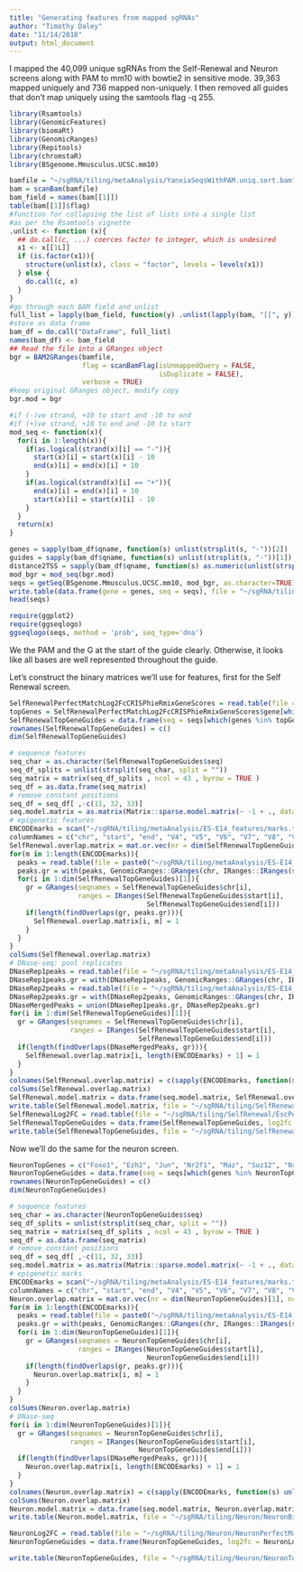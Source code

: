 ```yaml
---
title: "Generating features from mapped sgRNAs"
author: "Timothy Daley"
date: "11/14/2018"
output: html_document
---
```


I mapped the 40,099 unique sgRNAs from the Self-Renewal and Neuron screens along with PAM to mm10 with bowtie2 in sensitive mode.  39,363 mapped uniquely and 736 mapped non-uniquely.  I then removed all guides that don't map uniquely using the samtools flag -q 255.  

```r
library(Rsamtools)
library(GenomicFeatures)
library(biomaRt)
library(GenomicRanges)
library(Repitools)
library(chromstaR)
library(BSgenome.Mmusculus.UCSC.mm10)
```

```r
bamfile = "~/sgRNA/tiling/metaAnalysis/YanxiaSeqsWithPAM.uniq.sort.bam"
bam = scanBam(bamfile)
bam_field = names(bam[[1]])
table(bam[[1]]$flag)
#function for collapsing the list of lists into a single list
#as per the Rsamtools vignette
.unlist <- function (x){
  ## do.call(c, ...) coerces factor to integer, which is undesired
  x1 <- x[[1L]]
  if (is.factor(x1)){
    structure(unlist(x), class = "factor", levels = levels(x1))
  } else {
    do.call(c, x)
  }
}
#go through each BAM field and unlist
full_list = lapply(bam_field, function(y) .unlist(lapply(bam, "[[", y)))
#store as data frame
bam_df = do.call("DataFrame", full_list)
names(bam_df) <- bam_field
## Read the file into a GRanges object
bgr = BAM2GRanges(bamfile, 
                  flag = scanBamFlag(isUnmappedQuery = FALSE, 
                                     isDuplicate = FALSE), 
                  verbose = TRUE)
#keep original GRanges object, modify copy
bgr.mod = bgr

#if (-)ve strand, +10 to start and -10 to end
#if (+)ve strand, +10 to end and -10 to start
mod_seq <- function(x){
  for(i in 1:length(x)){
    if(as.logical(strand(x)[i] == "-")){
      start(x)[i] = start(x)[i] - 10
      end(x)[i] = end(x)[i] + 10
    }
    if(as.logical(strand(x)[i] == "+")){
      end(x)[i] = end(x)[i] + 10
      start(x)[i] = start(x)[i] - 10
    }
  }
  return(x)
}

genes = sapply(bam_df$qname, function(s) unlist(strsplit(s, "-"))[2])
guides = sapply(bam_df$qname, function(s) unlist(strsplit(s, "-"))[1])
distance2TSS = sapply(bam_df$qname, function(s) as.numeric(unlist(strsplit(s, "-"))[3]))
mod_bgr = mod_seq(bgr.mod)
seqs = getSeq(BSgenome.Mmusculus.UCSC.mm10, mod_bgr, as.character=TRUE)
write.table(data.frame(gene = genes, seq = seqs), file = "~/sgRNA/tiling/metaAnalysis/YanxiaGeneTargetingGuidesSequences.txt", sep = "\t", quote = FALSE, col.names = TRUE, row.names = FALSE)
head(seqs)
```

```r
require(ggplot2)
require(ggseqlogo)
ggseqlogo(seqs, method = 'prob', seq_type='dna')
```

We the PAM and the G at the start of the guide clearly.  Otherwise, it looks like all bases are well represented throughout the guide.

Let's construct the binary matrices we'll use for features, first for the Self Renewal screen.

```r
SelfRenewalPerfectMatchLog2FcCRISPhieRmixGeneScores = read.table(file = "~/sgRNA/SelfRenewal/EscPerfectMatchLog2FcCRISPhieRmixGeneScores.txt", header = TRUE)
topGenes = SelfRenewalPerfectMatchLog2FcCRISPhieRmixGeneScores$gene[which(SelfRenewalPerfectMatchLog2FcCRISPhieRmixGeneScores$FDR < 0.2)]
SelfRenewalTopGeneGuides = data.frame(seq = seqs[which(genes %in% topGenes)], chr = bam_df$rname[which(genes %in% topGenes)], pos = bam_df$pos[which(genes %in% topGenes)], start = start(mod_bgr)[which(genes %in% topGenes)], end = end(mod_bgr)[which(genes %in% topGenes)], strand = bam_df$strand[which(genes %in% topGenes)], gene = genes[which(genes %in% topGenes)], guide = guides[which(genes %in% topGenes)], distance2TSS = distance2TSS[which(genes %in% topGenes)])
rownames(SelfRenewalTopGeneGuides) = c()
dim(SelfRenewalTopGeneGuides)

# sequence features
seq_char = as.character(SelfRenewalTopGeneGuides$seq)
seq_df_splits = unlist(strsplit(seq_char, split = ""))
seq_matrix = matrix(seq_df_splits , ncol = 43 , byrow = TRUE )
seq_df = as.data.frame(seq_matrix)
# remove constant positions
seq_df = seq_df[ ,-c(11, 32, 33)]
seq.model.matrix = as.matrix(Matrix::sparse.model.matrix(~ -1 + ., data = seq_df))
# epigenetic features
ENCODEmarks = scan("~/sgRNA/tiling/metaAnalysis/ES-E14_features/marks.txt", what = character())
columnNames = c("chr", "start", "end", "V4", "V5", "V6", "V7", "V8", "V9", "V10")
SelfRenewal.overlap.matrix = mat.or.vec(nr = dim(SelfRenewalTopGeneGuides)[1], nc = length(ENCODEmarks) + 1)
for(m in 1:length(ENCODEmarks)){
  peaks = read.table(file = paste0("~/sgRNA/tiling/metaAnalysis/ES-E14_features/", ENCODEmarks[m]), header = FALSE, sep = "\t", stringsAsFactors = FALSE, col.names = columnNames)
  peaks.gr = with(peaks, GenomicRanges::GRanges(chr, IRanges::IRanges(start, end)))
  for(i in 1:dim(SelfRenewalTopGeneGuides)[1]){
    gr = GRanges(seqnames = SelfRenewalTopGeneGuides$chr[i], 
                 ranges = IRanges(SelfRenewalTopGeneGuides$start[i], 
                                  SelfRenewalTopGeneGuides$end[i]))
    if(length(findOverlaps(gr, peaks.gr))){
      SelfRenewal.overlap.matrix[i, m] = 1
    }
  }
}
colSums(SelfRenewal.overlap.matrix)
# DNase-seq: pool replicates
DNaseRep1peaks = read.table(file = "~/sgRNA/tiling/metaAnalysis/ES-E14_features/DNase-seq-rep1.bed", header = FALSE, sep = "\t", stringsAsFactors = FALSE, col.names = columnNames)
DNaseRep1peaks.gr = with(DNaseRep1peaks, GenomicRanges::GRanges(chr, IRanges::IRanges(start, end)))
DNaseRep2peaks = read.table(file = "~/sgRNA/tiling/metaAnalysis/ES-E14_features/DNase-seq-rep2.bed", header = FALSE, sep = "\t", stringsAsFactors = FALSE, col.names = columnNames)
DNaseRep2peaks.gr = with(DNaseRep2peaks, GenomicRanges::GRanges(chr, IRanges::IRanges(start, end)))
DNaseMergedPeaks = union(DNaseRep1peaks.gr, DNaseRep2peaks.gr)
for(i in 1:dim(SelfRenewalTopGeneGuides)[1]){
  gr = GRanges(seqnames = SelfRenewalTopGeneGuides$chr[i], 
               ranges = IRanges(SelfRenewalTopGeneGuides$start[i], 
                                SelfRenewalTopGeneGuides$end[i]))
  if(length(findOverlaps(DNaseMergedPeaks, gr))){
    SelfRenewal.overlap.matrix[i, length(ENCODEmarks) + 1] = 1
  }
}
colnames(SelfRenewal.overlap.matrix) = c(sapply(ENCODEmarks, function(s) unlist(strsplit(s, "\\."))[1]), "DNaseMerged")
colSums(SelfRenewal.overlap.matrix)
SelfRenewal.model.matrix = data.frame(seq.model.matrix, SelfRenewal.overlap.matrix)
write.table(SelfRenewal.model.matrix, file = "~/sgRNA/tiling/SelfRenewal/SelfRenewalBinaryFeatureMatrix.txt", sep = "\t", quote = FALSE, row.names = FALSE, col.names = TRUE)
SelfRenewalLog2FC = read.table(file = "~/sgRNA/tiling/SelfRenewal/EscPerfectMatchLog2FC.txt", header = TRUE)
SelfRenewalTopGeneGuides = data.frame(SelfRenewalTopGeneGuides, log2fc = SelfRenewalLog2FC$SelfRenewalAvgLog2FC[match(SelfRenewalTopGeneGuides$guide, SelfRenewalLog2FC$guide)])
write.table(SelfRenewalTopGeneGuides, file = "~/sgRNA/tiling/SelfRenewal/SelfRenewalTopGeneGuides.txt", sep = "\t", quote = FALSE, col.names = TRUE, row.names = FALSE)
```

Now we'll do the same for the neuron screen.

```r
NeuronTopGenes = c("Foxo1", "Ezh2", "Jun", "Nr2f1", "Maz", "Suz12", "Nr6a1", "Ngn1", "Nr4a1", "Klf12", "Mecom", "Rb1", "Dmrt3", "Nr3c1", "Hoxc8", "Brn2", "Sin3b", "Tcf15")
NeuronTopGeneGuides = data.frame(seq = seqs[which(genes %in% NeuronTopGenes)], chr = bam_df$rname[which(genes %in% NeuronTopGenes)], pos = bam_df$pos[which(genes %in% NeuronTopGenes)], start = start(mod_bgr)[which(genes %in% NeuronTopGenes)], end = end(mod_bgr)[which(genes %in% NeuronTopGenes)], strand = bam_df$strand[which(genes %in% NeuronTopGenes)], gene = genes[which(genes %in% NeuronTopGenes)], guide = guides[which(genes %in% NeuronTopGenes)], distance2TSS = distance2TSS[which(genes %in% NeuronTopGenes)])
rownames(NeuronTopGeneGuides) = c()
dim(NeuronTopGeneGuides)

# sequence features
seq_char = as.character(NeuronTopGeneGuides$seq)
seq_df_splits = unlist(strsplit(seq_char, split = ""))
seq_matrix = matrix(seq_df_splits , ncol = 43 , byrow = TRUE )
seq_df = as.data.frame(seq_matrix)
# remove constant positions
seq_df = seq_df[ ,-c(11, 32, 33)]
seq.model.matrix = as.matrix(Matrix::sparse.model.matrix(~ -1 + ., data = seq_df))
# epigenetic marks
ENCODEmarks = scan("~/sgRNA/tiling/metaAnalysis/ES-E14_features/marks.txt", what = character())
columnNames = c("chr", "start", "end", "V4", "V5", "V6", "V7", "V8", "V9", "V10")
Neuron.overlap.matrix = mat.or.vec(nr = dim(NeuronTopGeneGuides)[1], nc = length(ENCODEmarks) + 1)
for(m in 1:length(ENCODEmarks)){
  peaks = read.table(file = paste0("~/sgRNA/tiling/metaAnalysis/ES-E14_features/", ENCODEmarks[m]), header = FALSE, sep = "\t", stringsAsFactors = FALSE, col.names = columnNames)
  peaks.gr = with(peaks, GenomicRanges::GRanges(chr, IRanges::IRanges(start, end)))
  for(i in 1:dim(NeuronTopGeneGuides)[1]){
    gr = GRanges(seqnames = NeuronTopGeneGuides$chr[i], 
                 ranges = IRanges(NeuronTopGeneGuides$start[i], 
                                  NeuronTopGeneGuides$end[i]))
    if(length(findOverlaps(gr, peaks.gr))){
      Neuron.overlap.matrix[i, m] = 1
    }
  }
}
colSums(Neuron.overlap.matrix)
# DNase-seq
for(i in 1:dim(NeuronTopGeneGuides)[1]){
  gr = GRanges(seqnames = NeuronTopGeneGuides$chr[i], 
               ranges = IRanges(NeuronTopGeneGuides$start[i], 
                                NeuronTopGeneGuides$end[i]))
  if(length(findOverlaps(DNaseMergedPeaks, gr))){
    Neuron.overlap.matrix[i, length(ENCODEmarks) + 1] = 1
  }
}
colnames(Neuron.overlap.matrix) = c(sapply(ENCODEmarks, function(s) unlist(strsplit(s, "\\."))[1]), "DNaseMerged")
colSums(Neuron.overlap.matrix)
Neuron.model.matrix = data.frame(seq.model.matrix, Neuron.overlap.matrix)
write.table(Neuron.model.matrix, file = "~/sgRNA/tiling/Neuron/NeuronBinaryFeatureMatrix.txt", sep = "\t", quote = FALSE, row.names = FALSE, col.names = TRUE)

NeuronLog2FC = read.table(file = "~/sgRNA/tiling/Neuron/NeuronPerfectMatchLog2FC.txt", header = TRUE)
NeuronTopGeneGuides = data.frame(NeuronTopGeneGuides, log2fc = NeuronLog2FC$CD8avg[match(NeuronTopGeneGuides$guide, NeuronLog2FC$guide)])

write.table(NeuronTopGeneGuides, file = "~/sgRNA/tiling/Neuron/NeuronTopGeneGuides.txt", sep = "\t", quote = FALSE, row.names = FALSE, col.names = TRUE)
```